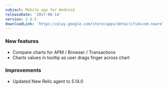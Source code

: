 ```yaml
---
subject: Mobile app for Android
releaseDate: '2017-06-14'
version: 2.8.5
downloadLink: 'https://play.google.com/store/apps/details?id=com.newrelic.rpm&hl=en'
---
```


### New features

* Compare charts for APM / Browser / Transactions
* Charts values in tooltip as user drags finger across chart

### Improvements

* Updated New Relic agent to 5.14.0
